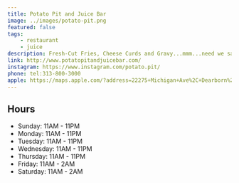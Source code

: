 ```yaml
---
title: Potato Pit and Juice Bar
image: ../images/potato-pit.png
featured: false
tags:
    - restaurant
    - juice
description: Fresh-Cut Fries, Cheese Curds and Gravy...mmm...need we say more?
link: http://www.potatopitandjuicebar.com/
instagram: https://www.instagram.com/potato.pit/
phone: tel:313-800-3000
apple: https://maps.apple.com/?address=22275+Michigan+Ave%2C+Dearborn%2C+MI+48124%2C+United+States&auid=1521076296677173342&ll=42.3047419%2C-83.2493965&lsp=9902&q=Potato+Pit+and+Juice+Bar
---
```


## Hours

- Sunday: 11AM - 11PM
- Monday: 11AM - 11PM
- Tuesday: 11AM - 11PM
- Wednesday: 11AM - 11PM
- Thursday: 11AM - 11PM
- Friday: 11AM - 2AM
- Saturday: 11AM - 2AM